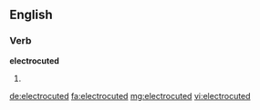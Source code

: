 ==English==

===Verb===
'''electrocuted'''

# {{en-past of|electrocute}}

[[de:electrocuted]]
[[fa:electrocuted]]
[[mg:electrocuted]]
[[vi:electrocuted]]